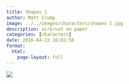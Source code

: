 ```yaml
---
title: Shapes 1
author: Matt Crump
image: ../../images/characters/shapes 1.jpg
description: airbrush on paper
categories: [characters]
date: 2016-04-22 10:03:56
format:
  html:
    page-layout: full
---
```


![](../../images/characters/shapes 1.jpg)

